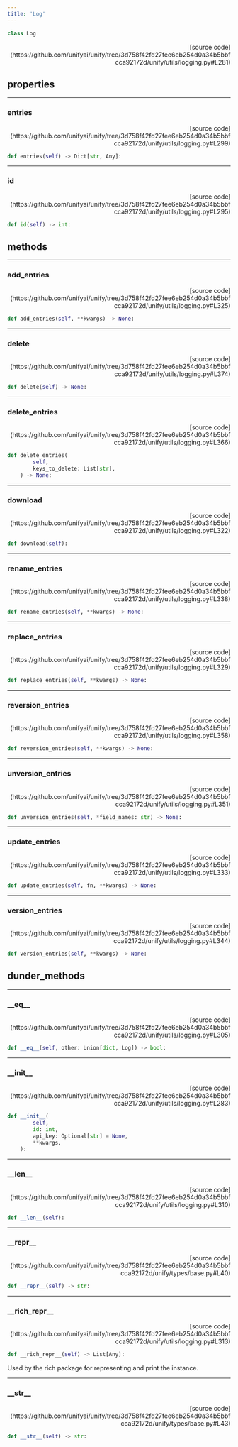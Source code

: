 ```yaml
---
title: 'Log'
---
```


```python
class Log
```

<p align="right">[source code](https://github.com/unifyai/unify/tree/3d758f42fd27fee6eb254d0a34b5bbfcca92172d/unify/utils/logging.py#L281)</p>



## properties

---

### entries

<p align="right">[source code](https://github.com/unifyai/unify/tree/3d758f42fd27fee6eb254d0a34b5bbfcca92172d/unify/utils/logging.py#L299)</p>

```python
def entries(self) -> Dict[str, Any]:
```



---

### id

<p align="right">[source code](https://github.com/unifyai/unify/tree/3d758f42fd27fee6eb254d0a34b5bbfcca92172d/unify/utils/logging.py#L295)</p>

```python
def id(self) -> int:
```



## methods

---

### add\_entries

<p align="right">[source code](https://github.com/unifyai/unify/tree/3d758f42fd27fee6eb254d0a34b5bbfcca92172d/unify/utils/logging.py#L325)</p>

```python
def add_entries(self, **kwargs) -> None:
```



---

### delete

<p align="right">[source code](https://github.com/unifyai/unify/tree/3d758f42fd27fee6eb254d0a34b5bbfcca92172d/unify/utils/logging.py#L374)</p>

```python
def delete(self) -> None:
```



---

### delete\_entries

<p align="right">[source code](https://github.com/unifyai/unify/tree/3d758f42fd27fee6eb254d0a34b5bbfcca92172d/unify/utils/logging.py#L366)</p>

```python
def delete_entries(
        self,
        keys_to_delete: List[str],
    ) -> None:
```



---

### download

<p align="right">[source code](https://github.com/unifyai/unify/tree/3d758f42fd27fee6eb254d0a34b5bbfcca92172d/unify/utils/logging.py#L322)</p>

```python
def download(self):
```



---

### rename\_entries

<p align="right">[source code](https://github.com/unifyai/unify/tree/3d758f42fd27fee6eb254d0a34b5bbfcca92172d/unify/utils/logging.py#L338)</p>

```python
def rename_entries(self, **kwargs) -> None:
```



---

### replace\_entries

<p align="right">[source code](https://github.com/unifyai/unify/tree/3d758f42fd27fee6eb254d0a34b5bbfcca92172d/unify/utils/logging.py#L329)</p>

```python
def replace_entries(self, **kwargs) -> None:
```



---

### reversion\_entries

<p align="right">[source code](https://github.com/unifyai/unify/tree/3d758f42fd27fee6eb254d0a34b5bbfcca92172d/unify/utils/logging.py#L358)</p>

```python
def reversion_entries(self, **kwargs) -> None:
```



---

### unversion\_entries

<p align="right">[source code](https://github.com/unifyai/unify/tree/3d758f42fd27fee6eb254d0a34b5bbfcca92172d/unify/utils/logging.py#L351)</p>

```python
def unversion_entries(self, *field_names: str) -> None:
```



---

### update\_entries

<p align="right">[source code](https://github.com/unifyai/unify/tree/3d758f42fd27fee6eb254d0a34b5bbfcca92172d/unify/utils/logging.py#L333)</p>

```python
def update_entries(self, fn, **kwargs) -> None:
```



---

### version\_entries

<p align="right">[source code](https://github.com/unifyai/unify/tree/3d758f42fd27fee6eb254d0a34b5bbfcca92172d/unify/utils/logging.py#L344)</p>

```python
def version_entries(self, **kwargs) -> None:
```



## dunder_methods

---

### \_\_eq\_\_

<p align="right">[source code](https://github.com/unifyai/unify/tree/3d758f42fd27fee6eb254d0a34b5bbfcca92172d/unify/utils/logging.py#L305)</p>

```python
def __eq__(self, other: Union[dict, Log]) -> bool:
```



---

### \_\_init\_\_

<p align="right">[source code](https://github.com/unifyai/unify/tree/3d758f42fd27fee6eb254d0a34b5bbfcca92172d/unify/utils/logging.py#L283)</p>

```python
def __init__(
        self,
        id: int,
        api_key: Optional[str] = None,
        **kwargs,
    ):
```



---

### \_\_len\_\_

<p align="right">[source code](https://github.com/unifyai/unify/tree/3d758f42fd27fee6eb254d0a34b5bbfcca92172d/unify/utils/logging.py#L310)</p>

```python
def __len__(self):
```



---

### \_\_repr\_\_

<p align="right">[source code](https://github.com/unifyai/unify/tree/3d758f42fd27fee6eb254d0a34b5bbfcca92172d/unify/types/base.py#L40)</p>

```python
def __repr__(self) -> str:
```



---

### \_\_rich\_repr\_\_

<p align="right">[source code](https://github.com/unifyai/unify/tree/3d758f42fd27fee6eb254d0a34b5bbfcca92172d/unify/utils/logging.py#L313)</p>

```python
def __rich_repr__(self) -> List[Any]:
```

Used by the rich package for representing and print the instance.

---

### \_\_str\_\_

<p align="right">[source code](https://github.com/unifyai/unify/tree/3d758f42fd27fee6eb254d0a34b5bbfcca92172d/unify/types/base.py#L43)</p>

```python
def __str__(self) -> str:
```


